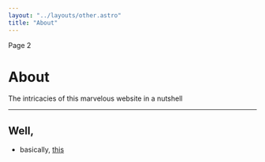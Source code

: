 ```yaml
---
layout: "../layouts/other.astro"
title: "About"
---
```

Page 2
# About

The intricacies of this marvelous website in a nutshell

---

## Well,

- basically, [this](https://github.com/phortuin/annefortuin.nl)
